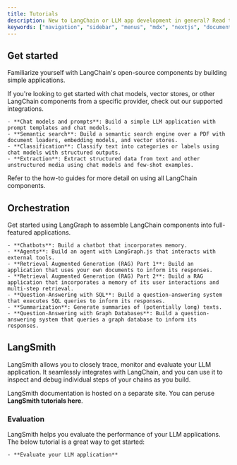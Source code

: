 ```yaml
---
title: Tutorials
description: New to LangChain or LLM app development in general? Read this material to quickly get up and running building your first applications.
keywords: ["navigation", "sidebar", "menus", "mdx", "nextjs", "documents"]
---
```


## Get started

Familiarize yourself with LangChain's open-source components by building simple applications.

If you're looking to get started with chat models, vector stores, or other LangChain components from a specific provider, check out our supported integrations.

    - **Chat models and prompts**: Build a simple LLM application with prompt templates and chat models.
    - **Semantic search**: Build a semantic search engine over a PDF with document loaders, embedding models, and vector stores.
    - **Classification**: Classify text into categories or labels using chat models with structured outputs.
    - **Extraction**: Extract structured data from text and other unstructured media using chat models and few-shot examples.

Refer to the how-to guides for more detail on using all LangChain components.

## Orchestration

Get started using LangGraph to assemble LangChain components into full-featured applications.

    - **Chatbots**: Build a chatbot that incorporates memory.
    - **Agents**: Build an agent with LangGraph.js that interacts with external tools.
    - **Retrieval Augmented Generation (RAG) Part 1**: Build an application that uses your own documents to inform its responses.
    - **Retrieval Augmented Generation (RAG) Part 2**: Build a RAG application that incorporates a memory of its user interactions and multi-step retrieval.
    - **Question-Answering with SQL**: Build a question-answering system that executes SQL queries to inform its responses.
    - **Summarization**: Generate summaries of (potentially long) texts.
    - **Question-Answering with Graph Databases**: Build a question-answering system that queries a graph database to inform its responses.

## LangSmith

LangSmith allows you to closely trace, monitor and evaluate your LLM application. It seamlessly integrates with LangChain, and you can use it to inspect and debug individual steps of your chains as you build.

LangSmith documentation is hosted on a separate site. You can peruse **LangSmith tutorials here**.

### Evaluation

LangSmith helps you evaluate the performance of your LLM applications. The below tutorial is a great way to get started:

    - **Evaluate your LLM application**